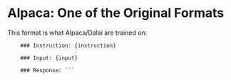 # Alpaca: One of the Original Formats

This format is what Alpaca/Dalai are trained on:
```
    ### Instruction: {instruction}

    ### Input: {input}

    ### Response: ```
